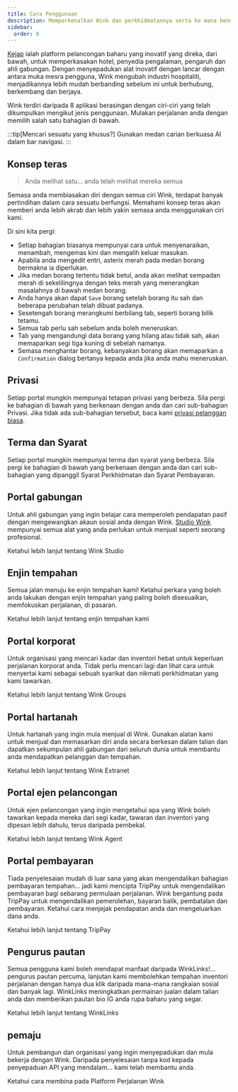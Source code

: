 ```yaml
---
title: Cara Penggunaan
description: Memperkenalkan Wink dan perkhidmatannya serta ke mana hendak pergi seterusnya.
sidebar:
  order: 0
---
```


[Kejap](https://wink.travel) ialah platform pelancongan baharu yang inovatif yang direka, dari bawah, untuk memperkasakan hotel, penyedia pengalaman, pengaruh dan ahli gabungan. Dengan menyepadukan alat inovatif dengan lancar dengan antara muka mesra pengguna, Wink mengubah industri hospitaliti, menjadikannya lebih mudah berbanding sebelum ini untuk berhubung, berkembang dan berjaya.

Wink terdiri daripada 8 aplikasi berasingan dengan ciri-ciri yang telah dikumpulkan mengikut jenis penggunaan.
Mulakan perjalanan anda dengan memilih salah satu bahagian di bawah.

:::tip\[Mencari sesuatu yang khusus?]
Gunakan medan carian berkuasa AI dalam bar navigasi.
:::

## Konsep teras

> Anda melihat satu... anda telah melihat mereka semua

Semasa anda membiasakan diri dengan semua ciri Wink, terdapat banyak pertindihan dalam cara sesuatu berfungsi.
Memahami konsep teras akan memberi anda lebih akrab dan lebih yakin semasa anda menggunakan ciri kami.

Di sini kita pergi:

* Setiap bahagian biasanya mempunyai cara untuk menyenaraikan, menambah, mengemas kini dan mengalih keluar masukan.
* Apabila anda mengedit entri, asterix merah <Badge text="*" variant="danger" size="large" />
  &#x20;pada medan borang bermakna ia diperlukan.
* Jika medan borang tertentu tidak betul, anda akan melihat sempadan merah di sekelilingnya dengan teks merah yang menerangkan masalahnya di bawah medan borang.
* Anda hanya akan dapat `Save` borang setelah borang itu sah dan beberapa perubahan telah dibuat padanya.
* Sesetengah borang merangkumi berbilang tab, seperti borang bilik tetamu.
* Semua tab perlu sah sebelum anda boleh meneruskan.
* Tab yang mengandungi data borang yang hilang atau tidak sah, akan memaparkan segi tiga kuning <Badge text="⚠️" variant="caution" size="large" />
  &#x20;di sebelah namanya.
* Semasa menghantar borang, kebanyakan borang akan memaparkan a `Confirmation` dialog bertanya kepada anda jika anda mahu meneruskan.

## Privasi

Setiap portal mungkin mempunyai tetapan privasi yang berbeza. Sila pergi ke bahagian di bawah yang berkenaan dengan anda dan cari sub-bahagian Privasi. Jika tidak ada sub-bahagian tersebut, baca kami [privasi pelanggan biasa](/booking-engine/privacy).

## Terma dan Syarat

Setiap portal mungkin mempunyai terma dan syarat yang berbeza. Sila pergi ke bahagian di bawah yang berkenaan dengan anda dan cari sub-bahagian yang dipanggil Syarat Perkhidmatan dan Syarat Pembayaran.

## Portal gabungan

Untuk ahli gabungan yang ingin belajar cara memperoleh pendapatan pasif dengan mengewangkan akaun sosial anda dengan Wink.
[Studio Wink](https://studio.wink.travel) mempunyai semua alat yang anda perlukan untuk menjual seperti seorang profesional.

<LinkButton href="/studio/what-is-studio">
  Ketahui lebih lanjut tentang Wink Studio
</LinkButton>


## Enjin tempahan

Semua jalan menuju ke enjin tempahan kami! Ketahui perkara yang boleh anda lakukan dengan enjin tempahan yang paling boleh disesuaikan, memfokuskan perjalanan, di pasaran.

<LinkButton href="/booking-engine/in-a-nutshell">
  Ketahui lebih lanjut tentang enjin tempahan kami
</LinkButton>


## Portal korporat

Untuk organisasi yang mencari kadar dan inventori hebat untuk keperluan perjalanan korporat anda. Tidak perlu mencari lagi dan lihat cara untuk menyertai kami sebagai sebuah syarikat dan nikmati perkhidmatan yang kami tawarkan.

<LinkButton href="/corporate/what-is-group">
  Ketahui lebih lanjut tentang Wink Groups
</LinkButton>


## Portal hartanah

Untuk hartanah yang ingin mula menjual di Wink. Gunakan alatan kami untuk menjual dan memasarkan diri anda secara berkesan dalam talian dan dapatkan sekumpulan ahli gabungan dari seluruh dunia untuk membantu anda mendapatkan pelanggan dan tempahan.

<LinkButton href="/extranet/what-is-extranet">
  Ketahui lebih lanjut tentang Wink Extranet
</LinkButton>


## Portal ejen pelancongan

Untuk ejen pelancongan yang ingin mengetahui apa yang Wink boleh tawarkan kepada mereka dari segi kadar, tawaran dan inventori yang dipesan lebih dahulu, terus daripada pembekal.

<LinkButton href="/travel-agent/what-is-agent">
  Ketahui lebih lanjut tentang Wink Agent
</LinkButton>


## Portal pembayaran

Tiada penyelesaian mudah di luar sana yang akan mengendalikan bahagian pembayaran tempahan... jadi kami mencipta TripPay untuk mengendalikan pembayaran bagi sebarang permulaan perjalanan. Wink bergantung pada TripPay untuk mengendalikan pemerolehan, bayaran balik, pembatalan dan pembayaran.
Ketahui cara menjejak pendapatan anda dan mengeluarkan dana anda.

<LinkButton href="/payment/what-is-trip-pay">
  Ketahui lebih lanjut tentang TripPay
</LinkButton>


## Pengurus pautan

Semua pengguna kami boleh mendapat manfaat daripada WinkLinks!... pengurus pautan percuma, lanjutan kami membolehkan tempahan inventori perjalanan dengan hanya dua klik daripada mana-mana rangkaian sosial dan banyak lagi.
WinkLinks meningkatkan permainan jualan dalam talian anda dan memberikan pautan bio IG anda rupa baharu yang segar.

<LinkButton href="/link-manager/wink-links">
  Ketahui lebih lanjut tentang WinkLinks
</LinkButton>


## pemaju

Untuk pembangun dan organisasi yang ingin menyepadukan dan mula bekerja dengan Wink. Daripada penyelesaian tanpa kod kepada penyepaduan API yang mendalam... kami telah membantu anda.

<LinkButton href="/developers/build-on-wink">
  Ketahui cara membina pada Platform Perjalanan Wink
</LinkButton>

